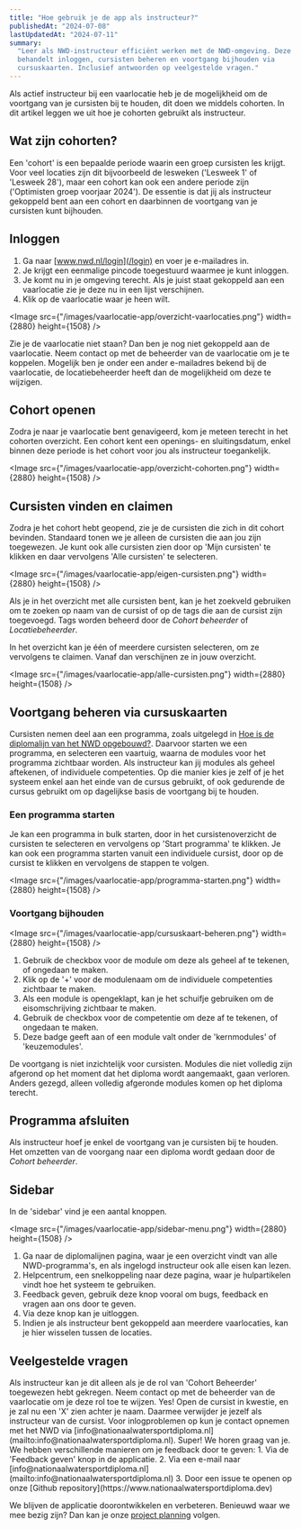 ```yaml
---
title: "Hoe gebruik je de app als instructeur?"
publishedAt: "2024-07-08"
lastUpdatedAt: "2024-07-11"
summary:
  "Leer als NWD-instructeur efficiënt werken met de NWD-omgeving. Deze gids
  behandelt inloggen, cursisten beheren en voortgang bijhouden via
  cursuskaarten. Inclusief antwoorden op veelgestelde vragen."
---
```


Als actief instructeur bij een vaarlocatie heb je de mogelijkheid om de
voortgang van je cursisten bij te houden, dit doen we middels cohorten. In dit
artikel leggen we uit hoe je cohorten gebruikt als instructeur.

## Wat zijn cohorten?

Een 'cohort' is een bepaalde periode waarin een groep cursisten les krijgt. Voor
veel locaties zijn dit bijvoorbeeld de lesweken ('Lesweek 1' of 'Lesweek 28'),
maar een cohort kan ook een andere periode zijn ('Optimisten groep voorjaar
2024'). De essentie is dat jij als instructeur gekoppeld bent aan een cohort en
daarbinnen de voortgang van je cursisten kunt bijhouden.

## Inloggen

1. Ga naar [www.nwd.nl/login](/login) en voer je e-mailadres in.
2. Je krijgt een eenmalige pincode toegestuurd waarmee je kunt inloggen.
3. Je komt nu in je omgeving terecht. Als je juist staat gekoppeld aan een
   vaarlocatie zie je deze nu in een lijst verschijnen.
4. Klik op de vaarlocatie waar je heen wilt.

<Image
  src={"/images/vaarlocatie-app/overzicht-vaarlocaties.png"}
  width={2880}
  height={1508}
/>

Zie je de vaarlocatie niet staan? Dan ben je nog niet gekoppeld aan de
vaarlocatie. Neem contact op met de beheerder van de vaarlocatie om je te
koppelen. Mogelijk ben je onder een ander e-mailadres bekend bij de vaarlocatie,
de locatiebeheerder heeft dan de mogelijkheid om deze te wijzigen.

## Cohort openen

Zodra je naar je vaarlocatie bent genavigeerd, kom je meteen terecht in het
cohorten overzicht. Een cohort kent een openings- en sluitingsdatum, enkel
binnen deze periode is het cohort voor jou als instructeur toegankelijk.

<Image
  src={"/images/vaarlocatie-app/overzicht-cohorten.png"}
  width={2880}
  height={1508}
/>

## Cursisten vinden en claimen

Zodra je het cohort hebt geopend, zie je de cursisten die zich in dit cohort
bevinden. Standaard tonen we je alleen de cursisten die aan jou zijn toegewezen.
Je kunt ook alle cursisten zien door op 'Mijn cursisten' te klikken en daar
vervolgens 'Alle cursisten' te selecteren.

<Image
  src={"/images/vaarlocatie-app/eigen-cursisten.png"}
  width={2880}
  height={1508}
/>

Als je in het overzicht met alle cursisten bent, kan je het zoekveld gebruiken
om te zoeken op naam van de cursist of op de tags die aan de cursist zijn
toegevoegd. Tags worden beheerd door de _Cohort beheerder_ of
_Locatiebeheerder_.

In het overzicht kan je één of meerdere cursisten selecteren, om ze vervolgens
te claimen. Vanaf dan verschijnen ze in jouw overzicht.

<Image
  src={"/images/vaarlocatie-app/alle-cursisten.png"}
  width={2880}
  height={1508}
/>

## Voortgang beheren via cursuskaarten

Cursisten nemen deel aan een programma, zoals uitgelegd in
[Hoe is de diplomalijn van het NWD opgebouwd?](/help/artikel/hoe-is-de-diplomalijn-van-het-nwd-opgebouwd).
Daarvoor starten we een programma, en selecteren een vaartuig, waarna de modules
voor het programma zichtbaar worden. Als instructeur kan jij modules als geheel
aftekenen, of individuele competenties. Op die manier kies je zelf of je het
systeem enkel aan het einde van de cursus gebruikt, of ook gedurende de cursus
gebruikt om op dagelijkse basis de voortgang bij te houden.

### Een programma starten

Je kan een programma in bulk starten, door in het cursistenoverzicht de
cursisten te selecteren en vervolgens op 'Start programma' te klikken. Je kan
ook een programma starten vanuit een individuele cursist, door op de cursist te
klikken en vervolgens de stappen te volgen.

<Image
  src={"/images/vaarlocatie-app/programma-starten.png"}
  width={2880}
  height={1508}
/>

### Voortgang bijhouden

<Image
  src={"/images/vaarlocatie-app/cursuskaart-beheren.png"}
  width={2880}
  height={1508}
/>

1. Gebruik de checkbox voor de module om deze als geheel af te tekenen, of
   ongedaan te maken.
2. Klik op de '+' voor de modulenaam om de individuele competenties zichtbaar te
   maken.
3. Als een module is opengeklapt, kan je het schuifje gebruiken om de
   eisomschrijving zichtbaar te maken.
4. Gebruik de checkbox voor de competentie om deze af te tekenen, of ongedaan te
   maken.
5. Deze badge geeft aan of een module valt onder de 'kernmodules' of
   'keuzemodules'.

De voortgang is niet inzichtelijk voor cursisten. Modules die niet volledig zijn
afgerond op het moment dat het diploma wordt aangemaakt, gaan verloren. Anders
gezegd, alleen volledig afgeronde modules komen op het diploma terecht.

## Programma afsluiten

Als instructeur hoef je enkel de voortgang van je cursisten bij te houden. Het
omzetten van de voorgang naar een diploma wordt gedaan door de _Cohort
beheerder_.

## Sidebar

In de 'sidebar' vind je een aantal knoppen.

<Image
  src={"/images/vaarlocatie-app/sidebar-menu.png"}
  width={2880}
  height={1508}
/>

1. Ga naar de diplomalijnen pagina, waar je een overzicht vindt van alle
   NWD-programma's, en als ingelogd instructeur ook alle eisen kan lezen.
2. Helpcentrum, een snelkoppeling naar deze pagina, waar je hulpartikelen vindt
   hoe het systeem te gebruiken.
3. Feedback geven, gebruik deze knop vooral om bugs, feedback en vragen aan ons
   door te geven.
4. Via deze knop kan je uitloggen.
5. Indien je als instructeur bent gekoppeld aan meerdere vaarlocaties, kan je
   hier wisselen tussen de locaties.

## Veelgestelde vragen

<dl className="divide-y divide-slate-900/10 rounded-lg border border-slate-900/10">
<Faq question="Ik heb een verkeerd programma toegevoegd, kan ik deze wijzigen?">
Als instructeur kan je dit alleen als je de rol van 'Cohort Beheerder' toegewezen hebt gekregen. Neem contact op met de beheerder van de vaarlocatie om je deze rol toe te wijzen.
</Faq>

<Faq question="Kan ik mezelf ook weer verwijderen als instructeur van een cursist?">
  Yes! Open de cursist in kwestie, en je zal nu een 'X' zien achter je naam.
  Daarmee verwijder je jezelf als instructeur van de cursist.
</Faq>

<Faq question="Ik heb een probleem met inloggen, wie kan ik contacteren?">
  Voor inlogproblemen op kun je contact opnemen met het NWD via
  [info@nationaalwatersportdiploma.nl](mailto:info@nationaalwatersportdiploma.nl).
</Faq>

<Faq question="Ik heb een bug gevonden, wil graag een functionaliteit voorstellen of heb andere feedback op de applicatie.">
Super! We horen graag van je. We hebben verschillende manieren om je feedback door te geven:
1. Via de 'Feedback geven' knop in de applicatie.
2. Via een e-mail naar [info@nationaalwatersportdiploma.nl](mailto:info@nationaalwatersportdiploma.nl)
3. Door een issue te openen op onze [Github repository](https://www.nationaalwatersportdiploma.dev)
</Faq>
</dl>

We blijven de applicatie doorontwikkelen en verbeteren. Benieuwd waar we mee
bezig zijn? Dan kan je onze
[project planning](https://github.com/orgs/buchungapp/projects/3) volgen.
